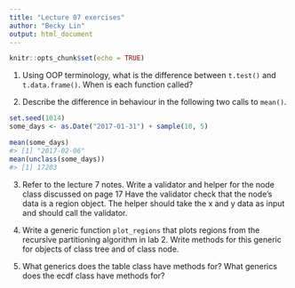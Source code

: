 ```yaml
---
title: "Lecture 07 exercises"
author: "Becky Lin"
output: html_document
---
```


```r
knitr::opts_chunk$set(echo = TRUE)
```

1. Using OOP terminology, what is the difference between `t.test()` and `t.data.frame()`. When is each function called?

2. Describe the difference in behaviour in the following two calls to 
`mean()`. 

```r
set.seed(1014)
some_days <- as.Date("2017-01-31") + sample(10, 5)

mean(some_days)
#> [1] "2017-02-06"
mean(unclass(some_days))
#> [1] 17203
```

3. Refer to the lecture 7 notes. Write a validator
and helper for the node class discussed on page 17
Have the validator check that the node's data is a
region object. The helper should take the x and y data
as input and should call the validator.

4. Write a generic function `plot_regions` that plots regions
from the recursive partitioning algorithm in lab 2. Write methods
for this generic for objects of class tree and of class node.

5. What generics does the table class have methods for?
What generics does the ecdf class have methods for?